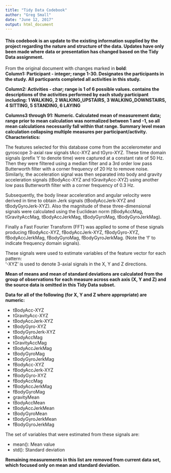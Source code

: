 ```yaml
---
title: "Tidy Data Codebook"
author: "Greg Small"
date: "June 12, 2017"
output: html_document
---
```


#### This codebook is an update to the existing information supplied by the project regarding the nature and structure of the data. Updates have only been made where data or presentation has changed based on the Tidy Data assignment. 

From the original document with changes marked in **bold**:  
**Column1: Participant - integer; range 1-30. Designates the participants in the study. All particpants completed all activities in this study. **

**Column2: Activities - char; range is 1 of 6 possible values. contains the descriptions of the activities performed by each study participant including: 1 WALKING, 2 WALKING_UPSTAIRS, 3 WALKING_DOWNSTAIRS, 4 SITTING, 5 STANDING, 6 LAYING**
        
**Columns3 through 91: Numeric. Calculated mean of measurement data; range prior to mean calculation was normalized between 1 and -1, so all mean calculations necessarily fall within that range. Summary level mean calculation collapsing multiple measures per participant/activity.  Characteristics:**

The features selected for this database come from the accelerometer and gyroscope 3-axial raw signals tAcc-XYZ and tGyro-XYZ. These time domain signals (prefix 't' to denote time) were captured at a constant rate of 50 Hz. Then they were filtered using a median filter and a 3rd order low pass Butterworth filter with a corner frequency of 20 Hz to remove noise. Similarly, the acceleration signal was then separated into body and gravity acceleration signals (tBodyAcc-XYZ and tGravityAcc-XYZ) using another low pass Butterworth filter with a corner frequency of 0.3 Hz. 

Subsequently, the body linear acceleration and angular velocity were derived in time to obtain Jerk signals (tBodyAccJerk-XYZ and tBodyGyroJerk-XYZ). Also the magnitude of these three-dimensional signals were calculated using the Euclidean norm (tBodyAccMag, tGravityAccMag, tBodyAccJerkMag, tBodyGyroMag, tBodyGyroJerkMag). 

Finally a Fast Fourier Transform (FFT) was applied to some of these signals producing fBodyAcc-XYZ, fBodyAccJerk-XYZ, fBodyGyro-XYZ, fBodyAccJerkMag, fBodyGyroMag, fBodyGyroJerkMag. (Note the 'f' to indicate frequency domain signals). 

These signals were used to estimate variables of the feature vector for each pattern:  
'-XYZ' is used to denote 3-axial signals in the X, Y and Z directions.

**Mean of means and mean of standard deviations are calculated from the group of observations for each measure across each axis (X, Y and Z) and the source data is omitted in this Tidy Data subset. **

**Data for all of the following (for X, Y and Z where appropriate) are numeric:**

* tBodyAcc-XYZ
* tGravityAcc-XYZ
* tBodyAccJerk-XYZ
* tBodyGyro-XYZ
* tBodyGyroJerk-XYZ
* tBodyAccMag
* tGravityAccMag
* tBodyAccJerkMag
* tBodyGyroMag
* tBodyGyroJerkMag
* fBodyAcc-XYZ
* fBodyAccJerk-XYZ
* fBodyGyro-XYZ
* fBodyAccMag
* fBodyAccJerkMag
* fBodyGyroMag
* gravityMean
* tBodyAccMean
* tBodyAccJerkMean
* tBodyGyroMean
* tBodyGyroJerkMean
* fBodyGyroJerkMag

The set of variables that were estimated from these signals are: 

* mean(): Mean value
* std(): Standard deviation

**Remaining measurements in this list are removed from current data set, which focused only on mean and standard deviation.**


